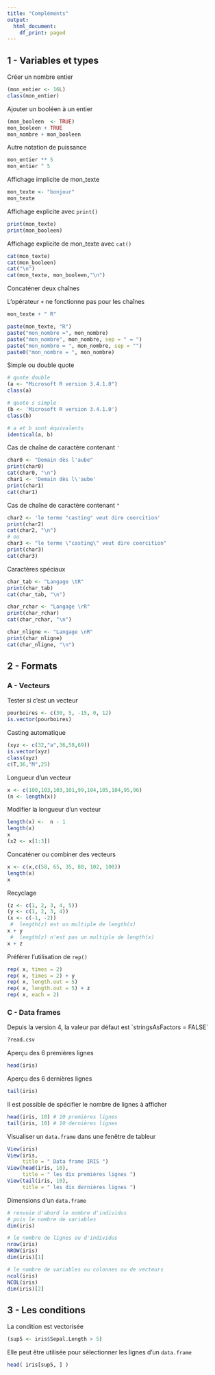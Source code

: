 ```yaml
---
title: "Compléments"
output:
  html_document:
    df_print: paged
---
```


## 1 - Variables et types

Créer un nombre entier

```r
(mon_entier <- 16L)
class(mon_entier)
```

Ajouter un booléen à un entier

```r
(mon_booleen  <- TRUE)
mon_booleen + TRUE 
mon_nombre + mon_booleen
```

Autre notation de puissance

```r
mon_entier ** 5
mon_entier ^ 5
```

Affichage implicite de mon_texte

```r
mon_texte <- "bonjour"
mon_texte
```

Affichage explicite avec `print()`

```r
print(mon_texte)
print(mon_booleen)
```

Affichage explicite de mon_texte avec `cat()`

```r
cat(mon_texte)
cat(mon_booleen)
cat("\n")
cat(mon_texte, mon_booleen,"\n")
```

Concaténer deux chaînes

L'opérateur `+` ne fonctionne pas pour les chaînes

```r
mon_texte + " R" 
```

```r
paste(mon_texte, "R")
paste("mon_nombre =", mon_nombre)
paste("mon_nombre", mon_nombre, sep = " = ")
paste("mon_nombre = ", mon_nombre, sep = "")
paste0("mon_nombre = ", mon_nombre)
```

Simple ou double quote

```r
# quote double
(a <- "Microsoft R version 3.4.1.0") 
class(a)

# quote s simple
(b <- 'Microsoft R version 3.4.1.0') 
class(b)

# a et b sont équivalents
identical(a, b)
```

Cas de chaîne de caractère contenant `'`

```r
char0 <- "Demain dès l'aube"
print(char0)
cat(char0, "\n")
char1 <- 'Demain dès l\'aube'
print(char1)
cat(char1)
```

Cas de chaîne de caractère contenant `"`

```r
char2 <- 'le terme "casting" veut dire coercition'
print(char2)
cat(char2, "\n")
# ou
char3 <- "le terme \"casting\" veut dire coercition"
print(char3)
cat(char3)
```

Caractères spéciaux

```r
char_tab <- "Langage \tR"
print(char_tab)
cat(char_tab, "\n")

char_rchar <- "Langage \rR"
print(char_rchar)
cat(char_rchar, "\n")

char_nligne <- "Langage \nR"
print(char_nligne)
cat(char_nligne, "\n")
```

## 2 - Formats

### A - Vecteurs

Tester si c'est un vecteur

```r
pourboires <- c(30, 5, -15, 0, 12)
is.vector(pourboires)
```

Casting automatique

```r
(xyz <- c(32,"a",36,58,69))
is.vector(xyz)
class(xyz)
c(T,36,"M",25)
```

Longueur d'un vecteur

```r
x <- c(100,103,103,101,99,104,105,104,95,96)
(n <- length(x))
```

Modifier la longueur d'un vecteur

```r
length(x) <-  n - 1
length(x)
x
(x2 <- x[1:3])
```

Concaténer ou combiner des vecteurs

```r
x <- c(x,c(58, 65, 35, 88, 102, 100))
length(x)
x
```

Recyclage

```r
(z <- c(1, 2, 3, 4, 5))
(y <- c(1, 2, 3, 4))
(x <- c(-1, -2))
 #  length(z) est un multiple de length(x)
x + y
 #  length(z) n'est pas un multiple de length(x)
x + z
```

Préférer l'utilisation de `rep()`

```r
rep( x, times = 2)
rep( x, times = 2) + y
rep( x, length.out = 5)
rep( x, length.out = 5) + z
rep( x, each = 2)
```

### C - Data frames

Depuis la version 4, la valeur par défaut est \`stringsAsFactors = FALSE\`

```r
?read.csv
```

Aperçu des 6 premières lignes

```r
head(iris)
```

Aperçu des 6 dernières lignes

```r
tail(iris)
```

Il est possible de spécifier le nombre de lignes à afficher

```r
head(iris, 10) # 10 premières lignes 
tail(iris, 10) # 10 dernières lignes
```

Visualiser un `data.frame` dans une fenêtre de tableur

```r
View(iris)
View(iris,
     title = " Data frame IRIS ")
View(head(iris, 10),
     title = " les dix premières lignes ")
View(tail(iris, 10),
     title = " les dix dernières lignes ")
```

Dimensions d'un `data.frame`

```r
# renvoie d'abord le nombre d'individus 
# puis le nombre de variables
dim(iris)

# le nombre de lignes ou d'individus
nrow(iris) 
NROW(iris)
dim(iris)[1]

# le nombre de variables ou colonnes ou de vecteurs
ncol(iris) 
NCOL(iris)
dim(iris)[2]
```

## 3 - Les conditions

La condition est vectorisée

```r
(sup5 <- iris$Sepal.Length > 5)
```

Elle peut être utilisée pour sélectionner les lignes d'un `data.frame`

```r
head( iris[sup5, ] )
```
